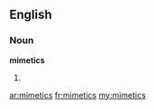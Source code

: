 ==English==

===Noun===
'''mimetics'''

# {{plural of|mimetic}}

[[ar:mimetics]]
[[fr:mimetics]]
[[my:mimetics]]